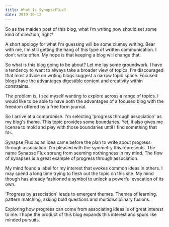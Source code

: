 ```yaml
---
title: What Is SynapseFlux?
date: 2019-10-12
---
```



So as the maiden post of this blog, what I’m writing now should set some kind of direction, right?

A short apology for what I'm guessing will be some clumsy writing. Bear with me, I'm still getting the hang of this type of written communication. I don’t write often. My hope is that keeping a blog will change that.

So what is this blog going to be about? Let me lay some groundwork. I have a tendency to want to always take a broader view of topics. I'm discouraged that most advice on writing blogs suggest a narrow topic space. Focused blogs have the advantages digestible content and creativity within constraints. 

The problem is, I see myself wanting to explore across a range of topics. I would like to be able to have both the advantages of a focused blog with the freedom offered by a free form journal.

So I arrive at a compromise. I'm selecting 'progress through association' as my blog's theme. This topic provides some boundaries. Yet, it also gives me license to mold and play with those boundaries until I find something that fits. 

Synapse Flux as an idea came before the plan to write about progress through association. I'm pleased with the symmetry this represents. The name Synapse Flux sprung from seeming nothingness in my mind.  The flow of synapses is a great  example of progress through association. 

My mind found a label for my interest that evokes common ideas in others. I may spend a long time trying to flesh out the topic on this site. My mind though has already fashioned a symbol to unlock a powerful evocation of its own. 

'Progress by association' leads to emergent themes. Themes of learning, pattern matching, asking bold questions and multidisciplinary fusions. 

Exploring how progress can come from associating ideas is of great interest to me. I hope the product of this blog expands this interest and spurs like minded pursuits.